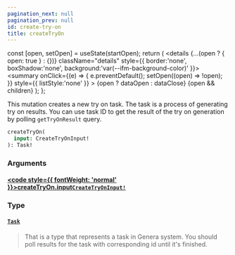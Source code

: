 ```yaml
---
pagination_next: null
pagination_prev: null
id: create-try-on
title: createTryOn
---
```









  const [open, setOpen] = useState(startOpen);
  return (
    <details {...(open ? { open: true } : {})} className="details" style={{ border:'none', boxShadow:'none', background:'var(--ifm-background-color)' }}>
      <summary
        onClick={(e) => {
          e.preventDefault();
          setOpen((open) => !open);
        }}
        style={{ listStyle:'none' }}
      >
      {open ? dataOpen : dataClose}
      </summary>
      {open && children}
    </details>
  );
};








This mutation creates a new try on task. The task is a process of generating try on results.
You can use task ID to get the result of the try on generation by polling `getTryOnResult` query.


```graphql
createTryOn(
  input: CreateTryOnInput!
): Task!
```




### Arguments

#### [<code style={{ fontWeight: 'normal' }}>createTryOn.<b>input</b></code>](#)<Bullet />[`CreateTryOnInput!`](/types/inputs/create-try-on-input) <Badge class="badge badge--secondary" text="non-null"/> <Badge class="badge badge--secondary" text="input"/> 
> 
> 
> 
> 

### Type

#### [`Task`](/types/objects/task) <Badge class="badge badge--secondary" text="object"/> 
> 
> 
> That is a type that represents a task in Genera system.
> You should poll results for the task with corresponding id until it's finished.
> 





